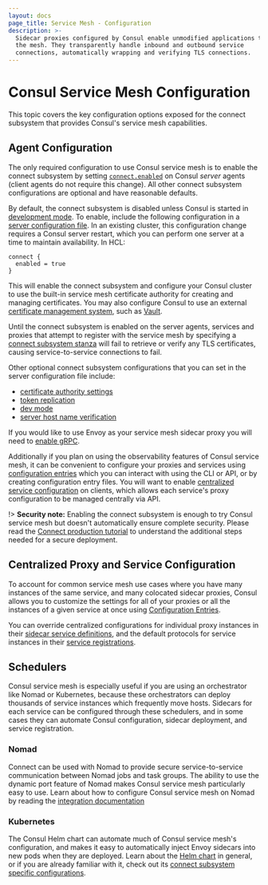 ```yaml
---
layout: docs
page_title: Service Mesh - Configuration
description: >-
  Sidecar proxies configured by Consul enable unmodified applications to join
  the mesh. They transparently handle inbound and outbound service
  connections, automatically wrapping and verifying TLS connections.
---
```


# Consul Service Mesh Configuration

This topic covers the key configuration options exposed for the connect subsystem
that provides Consul's service mesh capabilities.

## Agent Configuration

The only required configuration to use Consul service mesh is to enable the
connect subsystem by setting [`connect.enabled`](/docs/agent/options#connect_enabled)
on Consul _server_ agents (client agents do not require this change).
All other connect subsystem configurations are optional and have reasonable defaults.

By default, the connect subsystem is disabled unless Consul is started in
[development mode](https://www.consul.io/docs/agent/options#_dev).
To enable, include the following configuration in a [server configuration file](/docs/agent/options).
In an existing cluster, this configuration change requires a Consul server restart,
which you can perform one server at a time to maintain availability.
In HCL:

```hcl
connect {
  enabled = true
}
```

This will enable the connect subsystem and configure your Consul cluster to use the
built-in service mesh certificate authority for creating and managing certificates.
You may also configure Consul to use an external
[certificate management system](/docs/connect/ca), such as
[Vault](https://vaultproject.io).

Until the connect subsystem is enabled on the server agents,
services and proxies that attempt to register with the service mesh by specifying
a [connect subsystem stanza](/docs/discovery/services#connect) will fail to
retrieve or verify any TLS certificates, causing service-to-service connections to fail.

Other optional connect subsystem configurations that you can set in the server
configuration file include:

- [certificate authority settings](/docs/agent/options#connect)
- [token replication](/docs/agent/options#acl_tokens_replication)
- [dev mode](/docs/agent/options#_dev)
- [server host name verification](/docs/agent/options#verify_server_hostname)

If you would like to use Envoy as your service mesh sidecar proxy you will need to [enable
gRPC](/docs/agent/options#grpc_port).

Additionally if you plan on using the observability features of Consul service mesh, it can
be convenient to configure your proxies and services using [configuration
entries](/docs/agent/config-entries) which you can interact with using the
CLI or API, or by creating configuration entry files. You will want to enable
[centralized service configuration](/docs/agent/options#enable_central_service_config) on
clients, which allows each service's proxy configuration to be managed centrally via API.

!> **Security note:** Enabling the connect subsystem is enough to try Consul service mesh
   but doesn't automatically ensure complete security. Please read the
   [Connect production tutorial](https://learn.hashicorp.com/tutorials/consul/service-mesh-production-checklist)
   to understand the additional steps needed for a secure deployment.

## Centralized Proxy and Service Configuration

To account for common service mesh use cases where you have many instances of the
same service, and many colocated sidecar proxies, Consul allows you to customize
the settings for all of your proxies or all the instances of a given service at
once using [Configuration Entries](/docs/agent/config-entries).

You can override centralized configurations for individual proxy instances in
their
[sidecar service definitions](/docs/connect/registration/sidecar-service),
and the default protocols for service instances in their [service
registrations](/docs/discovery/services).

## Schedulers

Consul service mesh is especially useful if you are using an orchestrator like Nomad
or Kubernetes, because these orchestrators can deploy thousands of service instances
which frequently move hosts. Sidecars for each service can be configured through
these schedulers, and in some cases they can automate Consul configuration,
sidecar deployment, and service registration.

### Nomad

Connect can be used with Nomad to provide secure service-to-service
communication between Nomad jobs and task groups. The ability to use the dynamic
port feature of Nomad makes Consul service mesh particularly easy to use. Learn about how to
configure Consul service mesh on Nomad by reading the
[integration documentation](/docs/connect/nomad)

### Kubernetes

The Consul Helm chart can automate much of Consul service mesh's configuration, and
makes it easy to automatically inject Envoy sidecars into new pods when they are
deployed. Learn about the [Helm chart](/docs/platform/k8s/helm) in general,
or if you are already familiar with it, check out its
[connect subsystem specific configurations](/docs/platform/k8s/connect).
